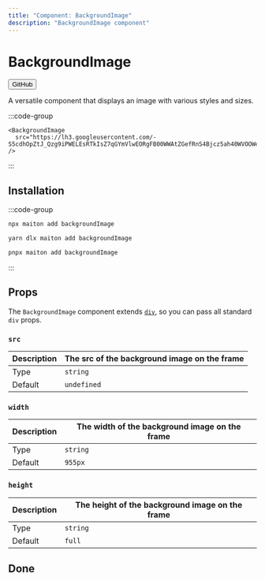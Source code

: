 ```yaml
---
title: "Component: BackgroundImage"
description: "BackgroundImage component"
---
```



# BackgroundImage

<Button href="https://github.com/builders-garden/maiton-ui/blob/main/components/BackgroundImage.tsx">GitHub</Button>

A versatile component that displays an image with various styles and sizes.

:::code-group
 
<div data-title="Preview">
  <BackgroundImage
    src="https://lh3.googleusercontent.com/-S5cdhOpZtJ_Qzg9iPWELEsRTkIsZ7qGYmVlwEORgFB00WWAtZGefRnS4Bjcz5ah40WVOOWeYfU5pP9Eekikb3cLMW2mZQOMQHlWhg"
    />
</div>
 
```tsx [frames/root.tsx]
<BackgroundImage
  src="https://lh3.googleusercontent.com/-S5cdhOpZtJ_Qzg9iPWELEsRTkIsZ7qGYmVlwEORgFB00WWAtZGefRnS4Bjcz5ah40WVOOWeYfU5pP9Eekikb3cLMW2mZQOMQHlWhg"
/>
```

:::

## Installation

:::code-group

```bash [npm]
npx maiton add backgroundImage
```

```bash [yarn]
yarn dlx maiton add backgroundImage
```

```bash [pnpm]
pnpx maiton add backgroundImage
```

:::
## Props

The `BackgroundImage` component extends [`div`](https://developer.mozilla.org/en-US/docs/Web/HTML/Element/div), so you can pass all standard `div` props.

### `src`

| Description | The src of the background image on the frame                          |
|-------------|------------------------------------------------------------------ |
| Type        | `string` |
| Default     | `undefined`                                                        |

### `width`

| Description | The width of the background image on the frame   |
|-------------|------------------------------ |
| Type        | `string` |
| Default     | `955px`                          |

### `height`

| Description | The height of the background image on the frame   |
|-------------|------------------------------ |
| Type        | `string` |
| Default     | `full`                          |


## Done

